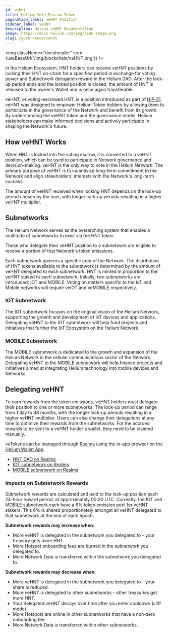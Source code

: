 ```yaml
---
id: vehnt
title: Helium Vote Escrow Token
pagination_label: veHNT Position
sidebar_label: veHNT
description: Helium veHNT Documentation
image: https://docs.helium.com/img/link-image.png
slug: /governance/vehnt
---
```



<img className="docsheader" src={useBaseUrl('/img/blockchain/veHNT.png')} />

In the Helium Ecosystem, HNT holders can receive veHNT positions by locking their HNT on-chain for a
specified period in exchange for voting power and Subnetwork delegation reward in the Helium DAO.
After the lock-up period ends and the locked position is closed, the amount of HNT is released to
the owner's Wallet and is once again transferable.

veHNT, or voting-escrowed HNT, is a position introduced as part of
[HIP-51](https://github.com/helium/HIP/blob/main/0051-helium-dao.md). veHNT was designed to empower
Helium Token holders by allowing them to participate in the governance of the Network and benefit
from its growth. By understanding the veHNT token and the governance model, Helium stakeholders can
make informed decisions and actively participate in shaping the Network's future.

## How veHNT Works

When HNT is locked into the voting escrow, it is converted to a veHNT position, which can be used to
participate in Network governance and decision-making. veHNT is the only way to vote in the Helium
Network. The primary purpose of veHNT is to incentivize long-term commitment to the Network and
align stakeholders' interests with the Network's long-term success.

The amount of veHNT received when locking HNT depends on the lock-up period chosen by the user, with
longer lock-up periods resulting in a higher veHNT multiplier.

## Subnetworks

The Helium Network serves as the overarching system that enables a multitude of subnetworks to exist
via the HNT token.

Those who delegate their veHNT position to a subnetwork are eligible to receive a portion of that
Network's token emissions.

Each subnetwork governs a specific area of the Network. The distribution of HNT tokens available to
the subnetwork is determined by the amount of veHNT delegated to each subnetwork. HNT is minted in
proportion to the veHNT staked to each subnetwork. Initially, two subnetworks are introduced: IOT
and MOBILE. Voting on matters specific to the IoT and Mobile networks will require veIOT and
veMOBILE respectively.

### IOT Subnetwork

The IOT subnetwork focuses on the original vision of the Helium Network, supporting the growth and
development of IoT devices and applications. Delegating veHNT to the IOT subnetwork will help fund
projects and initiatives that further the IoT Ecosystem on the Helium Network.

### MOBILE Subnetwork

The MOBILE subnetwork is dedicated to the growth and expansion of the Helium Network in the cellular
communications sector of the Network. Delegating veHNT to the MOBILE subnetwork will help finance
projects and initiatives aimed at integrating Helium technology into mobile devices and Networks.

## Delegating veHNT

To earn rewards from the token emissions, veHNT holders must delegate their position to one or more
subnetworks. The lock-up period can range from 1 day to 48 months, with the longer lock-up periods
resulting in a higher veHNT multiplier. Users can also change their delegations at any time to
optimize their rewards from the subnetworks. For the accrued rewards to be sent to a veHNT holder's
wallet, they need to be claimed manually.

veTokens can be managed through [Realms](/governance/staking-with-helium-vote) using the in-app browser
on the [Helium Wallet App](/wallets/helium-wallet-app):

- [HNT DAO on Realms](https://app.realms.today/dao/HNT)
- [IOT subnetwork on Realms](https://app.realms.today/dao/IOT)
- [MOBILE subnetwork on Realms](https://app.realms.today/dao/MOBILE)

### Impacts on Subnetwork Rewards

Subnetwork rewards are calculated and paid to the lock-up position each 24-hour reward period, at
approximately 00:30 UTC. Currently, the IOT and MOBILE subnetwork each have a 6% token emission pool
for veHNT stakers. This 6% is shared proportionately amongst all veHNT delegated to that subnetwork
at the end of each epoch.

**Subnetwork rewards may increase when:**

- More veHNT is delegated in the subnetwork you delegated to - your treasury gets more HNT.
- More Hotspot onboarding fees are burned in the subnetwork you delegated to.
- More Network Data is transferred within the subnetwork you delegated to.

**Subnetwork rewards may decrease when:**

- More veHNT is delegated in the subnetwork you delegated to - your share is reduced.
- More veHNT is delegated to other subnetworks - other treasuries get more HNT.
- Your delegated veHNT decays over time after you enter cooldown (cliff mode)
- More Hotspots are online in other subnetworks that have a non-zero onboarding fee.
- More Network Data is transferred within other subnetworks.
